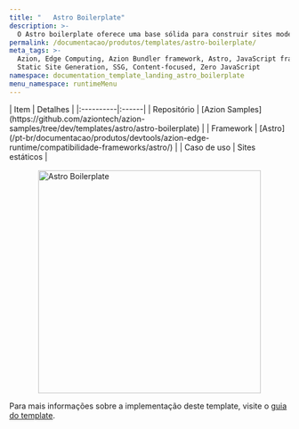 ```yaml
---
title: "   Astro Boilerplate"
description: >-
  O Astro boilerplate oferece uma base sólida para construir sites modernos e rápidos com configuração mínima. Projetado para impulsionar seu próximo projeto, este starter já vem pré-configurado com as melhores práticas para desempenho e flexibilidade.
permalink: /documentacao/produtos/templates/astro-boilerplate/
meta_tags: >-
  Azion, Edge Computing, Azion Bundler framework, Astro, JavaScript frameworks,
  Static Site Generation, SSG, Content-focused, Zero JavaScript
namespace: documentation_template_landing_astro_boilerplate
menu_namespace: runtimeMenu
---
```


<div class="[&_.flex.flex-col]:!gap-4 [&_.flex.flex-col]:md:!gap-8 [&_.flex.flex-col]:2xl:!gap-16">
  <SectionBasicContent
    titleTag="h2"
    description="O Astro boilerplate oferece uma base sólida para construir sites modernos e rápidos com configuração mínima. Projetado para impulsionar seu próximo projeto, este starter já vem pré-configurado com as melhores práticas para desempenho e flexibilidade."
    buttons={[
      { label: "Deploy template", link: "https://console.azion.com/create/astro/astro-boilerplate", outlined: false, icon: "ai ai-azion", iconPos: "left" },
      { label: "Ver demo", link: "https://oyemorqnmj.map.azionedge.net/", severity: "secondary", target:"_blank" }
    ]}
  />
</div>

<div style="display: flex; gap: 1rem; align-items: center; flex-direction: row; flex-wrap: wrap;">
  <div style="flex: 1; min-width: 300px;">
    | Item | Detalhes |
    |:----------|:------|
    | Repositório | [Azion Samples](https://github.com/aziontech/azion-samples/tree/dev/templates/astro/astro-boilerplate) |
    | Framework | [Astro](/pt-br/documentacao/produtos/devtools/azion-edge-runtime/compatibilidade-frameworks/astro/) |
    | Caso de uso | Sites estáticos |
  </div>
  <div style="display: flex; justify-content: center; align-items: center; flex: 1; min-width: 300px;">
    <img src="/assets/docs/images/uploads/template-showcase/astro/astro-boilerplate.png" width="400" alt="Astro Boilerplate" style="max-width: 100%; height: auto;" />
  </div>
</div>

Para mais informações sobre a implementação deste template, visite o [guia do template](/pt-br/documentacao/produtos/guias/astro-boilerplate/).
